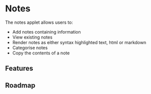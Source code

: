 # Notes

The notes applet allows users to:

-   Add notes containing information
-   View existing notes
-   Render notes as either syntax highlighted text, html or markdown
-   Categorise notes
-   Copy the contents of a note

<ScreenShot src="/applets/notes/banner.png" alt="Notes banner" />

## Features

## Roadmap
